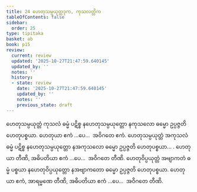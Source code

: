 ```yaml
---
title: 24 ဟေတုသမ္ပယုတ္တဒုက, ကုသလတ္တိက
tableOfContents: false
sidebar:
  order: 25
type: tipitaka
basket: ab
book: p15
review:
  current: review
  updated: '2025-10-27T21:47:59.640145'
  updated_by: ''
  notes: ''
  history:
  - state: review
    date: '2025-10-27T21:47:59.640145'
    updated_by: ''
    notes: ''
    previous_state: draft
---
```



<ReviewStatus review={frontmatter.review} showDetails={true} />

<HypothesisAnnotation frontmatter={frontmatter} />

<DynamicBreadcrumb />

<Division number="31" book="p15" e="ch" v="40" p="223">

<Paragraph number="86" book="p15">
ဟေတုသမ္ပယုတ္တံ ကုသလံ ဓမ္မံ ပဋိစ္စ နဟေတုသမ္ပယုတ္တော နကုသလော ဓမ္မော ဥပ္ပဇ္ဇတိ ဟေတုပစ္စယာ. ဟေတုယာ ဧကံ …ပေ…  အဝိဂတေ ဧကံ.
</Paragraph>

<Paragraph number="87" book="p15">
ဟေတုသမ္ပယုတ္တံ အကုသလံ ဓမ္မံ ပဋိစ္စ နဟေတုသမ္ပယုတ္တော နအကုသလော ဓမ္မော ဥပ္ပဇ္ဇတိ ဟေတုပစ္စယာ… . ဟေတုယာ တီဏိ, အဓိပတိယာ ဧကံ …ပေ…  အဝိဂတေ တီဏိ.
</Paragraph>

<Paragraph number="88" book="p15">
ဟေတုဝိပ္ပယုတ္တံ အဗျာကတံ ဓမ္မံ ပစ္စယာ နဟေတုဝိပ္ပယုတ္တော နအဗျာကတော ဓမ္မော ဥပ္ပဇ္ဇတိ ဟေတုပစ္စယာ. ဟေတုယာ ဧကံ, အာရမ္မဏေ တီဏိ, အဓိပတိယာ ဧကံ …ပေ…  အဝိဂတေ တီဏိ.
</Paragraph>
</Division>